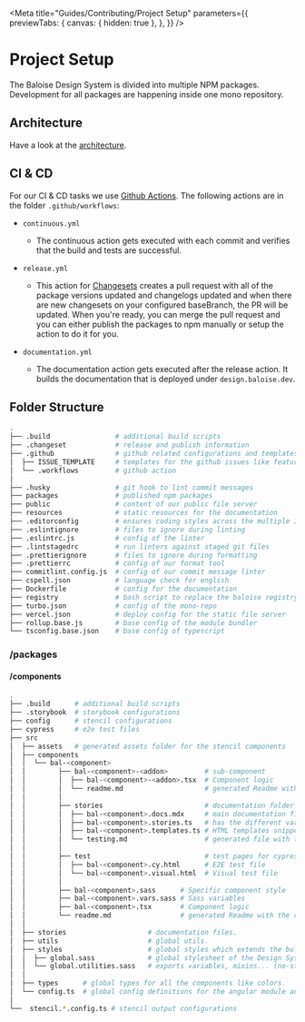 
<Meta
  title="Guides/Contributing/Project Setup"
  parameters={{
    previewTabs: {
      canvas: { hidden: true },
    },
  }}
/>

# Project Setup

The Baloise Design System is divided into multiple NPM packages. Development for all packages are happening inside one mono repository.

## Architecture

Have a look at the [architecture](/about-us/architecture.html).

## CI & CD

For our CI & CD tasks we use [Github Actions](https://github.com/baloise/design-system/tree/master/.github/workflows). The following actions are in the folder `.github/workflows`:

- `continuous.yml`

  - The continuous action gets executed with each commit and verifies that the build and tests are successful.

- `release.yml`

  - This action for [Changesets](https://github.com/changesets/action) creates a pull request with all of the package versions updated and changelogs updated and when there are new changesets on your configured baseBranch, the PR will be updated. When you're ready, you can merge the pull request and you can either publish the packages to npm manually or setup the action to do it for you.

- `documentation.yml`

  - The documentation action gets executed after the release action. It builds the documentation that is deployed under `design.baloise.dev`.

## Folder Structure

```bash
.
├── .build                # additional build scripts
├── .changeset            # release and publish information
├── .github               # github related configurations and templates
│  ├── ISSUE_TEMPLATE     # templates for the github issues like feature request
│  └── .workflows         # github action
│
├── .husky                # git hook to lint commit messages
├── packages              # published npm packages
├── public                # content of our public file server
├── resources             # static resources for the documentation
├── .editorconfig         # ensures coding styles across the multiple IDEs
├── .eslintignore         # files to ignore during linting
├── .eslintrc.js          # config of the linter
├── .lintstagedrc         # run linters against staged git files
├── .prettierignore       # files to ignore during formatting
├── .prettierrc           # config of our format tool
├── commitlint.config.js  # config of our commit message linter
├── cspell.json           # language check for english
├── Dockerfile            # config for the documentation
├── registry              # bash script to replace the baloise registry with npm
├── turbo.json            # config of the mono-repo
├── vercel.json           # deploy config for the static file server
├── rollup.base.js        # base config of the module bundler
└── tsconfig.base.json    # base config of typescript
```

### /packages

#### /components

```bash
.
├── .build      # additional build scripts
├── .storybook  # storybook configurations
├── config      # stencil configurations
├── cypress     # e2e test files
├── src
│  ├── assets   # generated assets folder for the stencil components
│  ├── components
│  │  └── bal-<component>
│  │        ├── bal-<component>-<addon>         # sub-component
│  │        │  ├── bal-<component>-<addon>.tsx  # Component logic
│  │        │  └── readme.md                    # generated Readme with the components api
│  │        │
│  │        ├── stories                         # documentation folder with the stories
│  │        │  ├── bal-<component>.docs.mdx     # main documentation file
│  │        │  ├── bal-<component>.stories.ts   # has the different variants/stories of the component
│  │        │  ├── bal-<component>.templates.ts # HTML templates snippets <optional>
│  │        │  └── testing.md                   # generated file with the testing api
│  │        │
│  │        ├── test                            # test pages for cypress
│  │        │  ├── bal-<component>.cy.html      # E2E test file
│  │        │  └── bal-<component>.visual.html  # Visual test file
│  │        │
│  │        ├── bal-<component>.sass      # Specific component style
│  │        ├── bal-<component>.vars.sass # Sass variables
│  │        ├── bal-<component>.tsx       # Component logic
│  │        └── readme.md                 # generated Readme with the components api
│  │
│  ├── stories                    # documentation files.
│  ├── utils                      # global utils.
│  ├── styles                     # global styles which extends the bulma sass files
│  │  ├── global.sass             # global stylesheet of the Design System
│  │  └── global.utilities.sass   # exports variables, mixins... (no-styles)
│  │
│  ├── types      # global types for all the components like colors.
│  └── config.ts  # global config definitions for the angular module and the vue plugin.
│
└──  stencil.*.config.ts # stencil output configurations
```

<bal-doc-github link="/stories/Guides/Contributing/03-project-setup.stories.mdx"></bal-doc-github>
